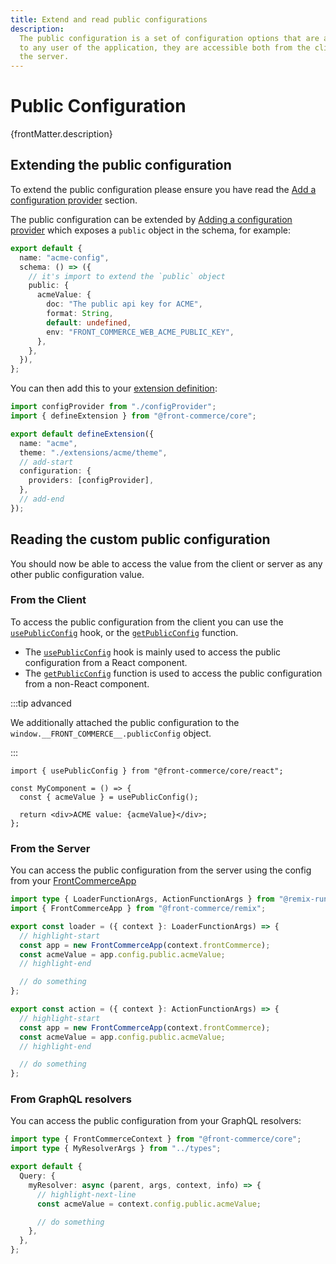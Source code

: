 ```yaml
---
title: Extend and read public configurations
description:
  The public configuration is a set of configuration options that are available
  to any user of the application, they are accessible both from the client and
  the server.
---
```


# Public Configuration

<p>{frontMatter.description}</p>

## Extending the public configuration

To extend the public configuration please ensure you have read the
[Add a configuration provider](/docs/3.x/guides/configuration/add-a-configuration-provider)
section.

The public configuration can be extended by
[Adding a configuration provider](/docs/3.x/guides/configuration/add-a-configuration-provider)
which exposes a `public` object in the schema, for example:

```ts title="./my-extensions/acme-extension/configProvider.ts"
export default {
  name: "acme-config",
  schema: () => ({
    // it's import to extend the `public` object
    public: {
      acmeValue: {
        doc: "The public api key for ACME",
        format: String,
        default: undefined,
        env: "FRONT_COMMERCE_WEB_ACME_PUBLIC_KEY",
      },
    },
  }),
};
```

You can then add this to your
[extension definition](/docs/3.x/api-reference/front-commerce-core/defineExtension):

```ts title="./my-extensions/acme-extension/index.ts"
import configProvider from "./configProvider";
import { defineExtension } from "@front-commerce/core";

export default defineExtension({
  name: "acme",
  theme: "./extensions/acme/theme",
  // add-start
  configuration: {
    providers: [configProvider],
  },
  // add-end
});
```

## Reading the custom public configuration

You should now be able to access the value from the client or server as any
other public configuration value.

### From the Client

To access the public configuration from the client you can use the
[`usePublicConfig`](/docs/3.x/api-reference/front-commerce-core/react#usepublicconfig)
hook, or the
[`getPublicConfig`](/docs/3.x/api-reference/front-commerce-core/react#getpublicconfig)
function.

- The
  [`usePublicConfig`](/docs/3.x/api-reference/front-commerce-core/react#usepublicconfig)
  hook is mainly used to access the public configuration from a React component.
- The
  [`getPublicConfig`](/docs/3.x/api-reference/front-commerce-core/react#getpublicconfig)
  function is used to access the public configuration from a non-React
  component.

:::tip advanced

We additionally attached the public configuration to the
`window.__FRONT_COMMERCE__.publicConfig` object.

:::

```tsx title="./my-extensions/acme-extension/theme/components/MyComponent.tsx"
import { usePublicConfig } from "@front-commerce/core/react";

const MyComponent = () => {
  const { acmeValue } = usePublicConfig();

  return <div>ACME value: {acmeValue}</div>;
};
```

### From the Server

You can access the public configuration from the server using the config from
your
[FrontCommerceApp](/docs/3.x/api-reference/front-commerce-remix/front-commerce-app#appconfig)

```ts title="./app/routes/my-route.ts"
import type { LoaderFunctionArgs, ActionFunctionArgs } from "@remix-run/node";
import { FrontCommerceApp } from "@front-commerce/remix";

export const loader = ({ context }: LoaderFunctionArgs) => {
  // highlight-start
  const app = new FrontCommerceApp(context.frontCommerce);
  const acmeValue = app.config.public.acmeValue;
  // highlight-end

  // do something
};

export const action = ({ context }: ActionFunctionArgs) => {
  // highlight-start
  const app = new FrontCommerceApp(context.frontCommerce);
  const acmeValue = app.config.public.acmeValue;
  // highlight-end

  // do something
};
```

### From GraphQL resolvers

You can access the public configuration from your GraphQL resolvers:

```ts title="./app/graphql/resolvers/my-resolver.ts"
import type { FrontCommerceContext } from "@front-commerce/core";
import type { MyResolverArgs } from "../types";

export default {
  Query: {
    myResolver: async (parent, args, context, info) => {
      // highlight-next-line
      const acmeValue = context.config.public.acmeValue;

      // do something
    },
  },
};
```
